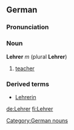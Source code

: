 ==German==
===Pronunciation===
{{IPA|[ˈleːʁɐ]}}

===Noun===
'''Lehrer''' ''m'' (plural '''Lehrer''')
#[[teacher]]

===Derived terms===
*[[Lehrerin]]

[[Category:German nouns]]

[[de:Lehrer]]
[[fi:Lehrer]]